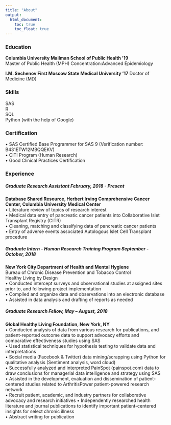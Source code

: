 ```yaml
---
title: "About"
output:
  html_document: 
    toc: true
    toc_float: true
---
```


### Education 
<p>**Columbia University Mailman School of Public Health '19** <br>
Master of Public Health (MPH) 
Concentration:Advanced Epidemiology 

**I.M. Sechenov First Moscow State Medical University '17**
Doctor of Medicine (MD) 
</p>

### Skills

SAS<br>
R<br>
SQL<br>
Python (with the help of Google)


### Certification
<p>
•	SAS Certified Base Programmer for SAS 9 (Verification number: B431ETW12MBQQEKV) <br>
•	CITI Program (Human Research) <br>
•	Good Clinical Practices Certification

</p>

### Experience 

##### Graduate Research Assistant February, 2018 - Present <br>
**Database Shared Resource, Herbert Irving Comprehensive Cancer Center, Columbia University Medical Center** <br>
•	Literature review of topics of research interest <br>
•	Medical data entry of pancreatic cancer patients into Collaborative Islet Transplant Registry (CITR) <br>
•	Cleaning, matching and classifying data of pancreatic cancer patients <br>
•	Entry of adverse events associated Autologous Islet Cell Transplant procedure <br>


<p>
##### Graduate Intern - Human Research Training Program September - October, 2018                                                         
**New York City Department of Health and Mental Hygiene** <br>
Bureau of Chronic Disease Prevention and Tobacco Control <br>
Healthy Living by Design <br>
•	Conducted intercept surveys and observational studies at assigned sites prior to, and following project implementation <br>
•	Compiled and organize data and observations into an electronic database <br>
•	Assisted in data analysis and drafting of reports as needed <br>
</p>

<p>

##### Graduate Research Fellow, May – August, 2018 <br>
**Global Healthy Living Foundation, New York, NY ** <br>
•	Conducted analysis of data from various research for publications, and patient-reported outcome data to support advocacy efforts and comparative effectiveness studies using SAS <br>
•	Used statistical techniques for hypothesis testing to validate data and interpretations <br>
•	Social media (Facebook & Twitter) data mining/scrapping using Python for qualitative analysis (Sentiment analysis, word cloud) <br>
•	Successfully analyzed and interpreted PainSpot (painspot.com) data to draw conclusions for managerial data intelligence and strategy using SAS <br>
•	Assisted in the development, evaluation and dissemination of patient-centered studies related to ArthritisPower patient-powered research network <br>
•	Recruit patient, academic, and industry partners for collaborative advocacy and research initiatives
•	Independently researched health literature and journal publications to identify important patient-centered insights for select chronic illness <br>
•	Abstract writing for publication <br>


